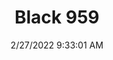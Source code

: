 ---
width: 2000
height: 1333
title: Black 959
description: Black 959 at a car show in Los Angeles
date: 2/27/2022 9:33:01 AM
cameraMake: Sony
cameraModel: ILCE-7M3
lens: FE 85mm F1.4 GM
settingsfStop: f/1.4
settingsISO: ISO 100
settingsShutter: 1/320
settingsFocalLength: 85 mm
---